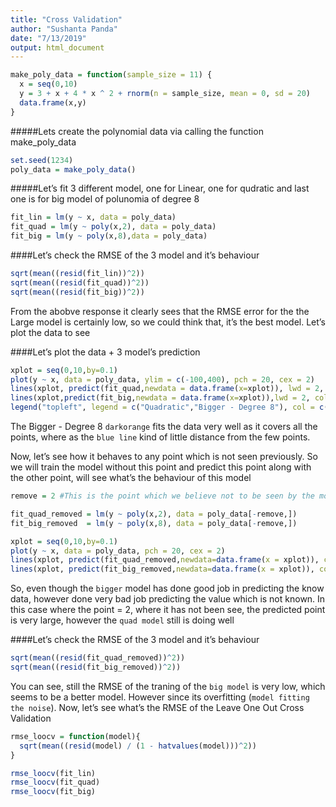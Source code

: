 ```yaml
---
title: "Cross Validation"
author: "Sushanta Panda"
date: "7/13/2019"
output: html_document
---
```


```r
make_poly_data = function(sample_size = 11) {
  x = seq(0,10)
  y = 3 + x + 4 * x ^ 2 + rnorm(n = sample_size, mean = 0, sd = 20)
  data.frame(x,y)
}
```

#####Lets create the polynomial data via calling the function make_poly_data
```r
set.seed(1234)
poly_data = make_poly_data()
```


#####Let's fit 3 different model, one for Linear, one for qudratic and last one is for big model of polunomia of degree 8
```r
fit_lin = lm(y ~ x, data = poly_data)
fit_quad = lm(y ~ poly(x,2), data = poly_data)
fit_big = lm(y ~ poly(x,8),data = poly_data)  
```

####Let's check the RMSE of the 3 model and it's behaviour
```r
sqrt(mean((resid(fit_lin))^2))
sqrt(mean((resid(fit_quad))^2))
sqrt(mean((resid(fit_big))^2))
```

From the abobve response it clearly sees that the RMSE error for the the Large model is certainly low, so we could think that, it's the best model. Let's plot the data to see 


####Let's plot the data + 3 model's prediction
```r
xplot = seq(0,10,by=0.1)
plot(y ~ x, data = poly_data, ylim = c(-100,400), pch = 20, cex = 2)
lines(xplot, predict(fit_quad,newdata = data.frame(x=xplot)), lwd = 2, col = "dodgerblue", lty = 1)
lines(xplot,predict(fit_big,newdata = data.frame(x=xplot)),lwd = 2, col = "darkorange",lty = 2)
legend("topleft", legend = c("Quadratic","Bigger - Degree 8"), col = c("dodgerblue","darkorange"), lty = c(1,2))
```

The Bigger - Degree 8 `darkorange` fits the data very well as it covers all the points, where as the `blue line` kind of little distance from the few points.


Now, let's see how it behaves to any point which is not seen previously. So we will train the model without this point and predict this point along with the other point, will see what's the behaviour of this model

```r
remove = 2 #This is the point which we believe not to be seen by the model

fit_quad_removed = lm(y ~ poly(x,2), data = poly_data[-remove,])
fit_big_removed  = lm(y ~ poly(x,8), data = poly_data[-remove,])

xplot = seq(0,10,by=0.1)
plot(y ~ x, data = poly_data, pch = 20, cex = 2)
lines(xplot, predict(fit_quad_removed,newdata=data.frame(x = xplot)), col = "dodgerblue", lwd = 2)
lines(xplot, predict(fit_big_removed,newdata=data.frame(x = xplot)), col = "darkorange", lwd = 2)
```

So, even though the `bigger` model has done good job in predicting the know data, however done very bad job predicting the value which is not known. In this case where the point = 2, where it has not been see, the predicted point is very large, however the `quad model` still is doing well

####Let's check the RMSE of the 3 model and it's behaviour
```r
sqrt(mean((resid(fit_quad_removed))^2))
sqrt(mean((resid(fit_big_removed))^2))
```
You can see, still the RMSE of the traning of the `big model` is very low, which seems to be a better model. However since its overfitting (`model fitting the noise`). Now, let's see what's the RMSE of the Leave One Out Cross Validation

```r
rmse_loocv = function(model){
  sqrt(mean((resid(model) / (1 - hatvalues(model)))^2))
}
```


```r
rmse_loocv(fit_lin)
rmse_loocv(fit_quad)
rmse_loocv(fit_big)
```

